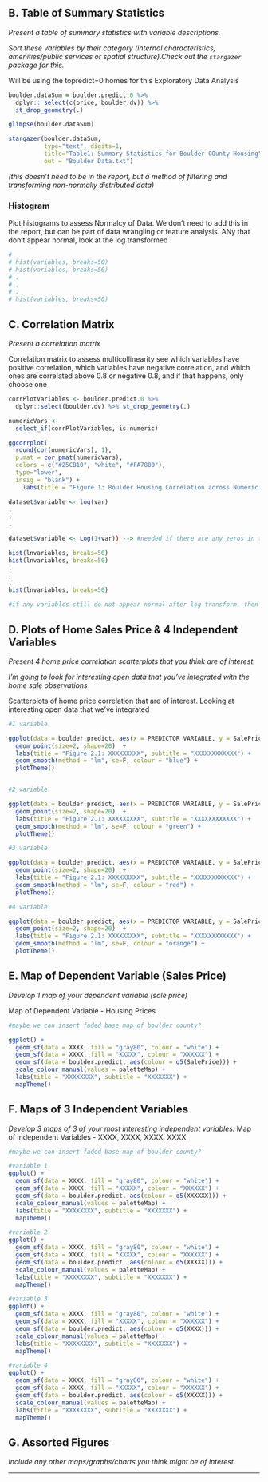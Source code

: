 
## B.	Table of Summary Statistics
*Present a table of summary statistics with variable descriptions.*

*Sort these variables by their category (internal characteristics, amenities/public services or spatial structure).Check out the `stargazer` package for this.*

Will be using the topredict=0 homes for this Exploratory Data Analysis

```r

boulder.dataSum = boulder.predict.0 %>%
  dplyr:: select(c(price, boulder.dv)) %>%
  st_drop_geometry(.)

glimpse(boulder.dataSum)

stargazer(boulder.dataSum, 
          type="text", digits=1, 
          title="Table1: Summary Statistics for Boulder COunty Housing",
          out = "Boulder Data.txt")


```


*(this doesn't need to be in the report, but a method of filtering and transforming non-normally distributed data)*

### Histogram
Plot histograms to assess Normalcy of Data. We don't need to add this in the report, but can be part of data wrangling or feature analysis. ANy that don't appear normal, look at the log transformed 
```r
# 
# hist(variables, breaks=50)
# hist(variables, breaks=50)
# .
# .
# .
# hist(variables, breaks=50)

```


## C.	Correlation Matrix
*Present a correlation matrix*

Correlation matrix to assess multicollinearity
see which variables have positive correlation, which variables have negative correlation, and which ones are correlated above 0.8 or negative 0.8, and if that happens, only choose one

```r

corrPlotVariables <- boulder.predict.0 %>%
  dplyr::select(boulder.dv) %>% st_drop_geometry(.)

numericVars <- 
  select_if(corrPlotVariables, is.numeric)

ggcorrplot(
  round(cor(numericVars), 1), 
  p.mat = cor_pmat(numericVars),
  colors = c("#25CB10", "white", "#FA7800"),
  type="lower",
  insig = "blank") +  
    labs(title = "Figure 1: Boulder Housing Correlation across Numeric Variables") 

```




```r

dataset$variable <- log(var)
.
.
.

dataset$variable <- Log(1+var)) --> #needed if there are any zeros in the dataset
```

```r

hist(lnvariables, breaks=50)
hist(lnvariables, breaks=50)
.
.
.
hist(lnvariables, breaks=50)

#if any variables still do not appear normal after log transform, then we will have to deicde if keeping them in or not. Obviously improtant variables (such as dependnet variable ho

```


## D.	Plots of Home Sales Price & 4 Independent Variables
*Present 4 home price correlation scatterplots that you think are of interest.*

*I’m going to look for interesting open data that you’ve integrated with the home sale observations*

Scatterplots of home price correlation that are of interest. 
Looking at interesting open data that we've integrated
```r


#1 variable 

ggplot(data = boulder.predict, aes(x = PREDICTOR VARIABLE, y = SalePrice)) +
  geom_point(size=2, shape=20)  +
  labs(title = "Figure 2.1: XXXXXXXXX", subtitle = "XXXXXXXXXXXX") +
  geom_smooth(method = "lm", se=F, colour = "blue") +
  plotTheme()


#2 variable 

ggplot(data = boulder.predict, aes(x = PREDICTOR VARIABLE, y = SalePrice)) +
  geom_point(size=2, shape=20)  +
  labs(title = "Figure 2.1: XXXXXXXXX", subtitle = "XXXXXXXXXXXX") +
  geom_smooth(method = "lm", se=F, colour = "green") +
  plotTheme()

#3 variable 

ggplot(data = boulder.predict, aes(x = PREDICTOR VARIABLE, y = SalePrice)) +
  geom_point(size=2, shape=20)  +
  labs(title = "Figure 2.1: XXXXXXXXX", subtitle = "XXXXXXXXXXXX") +
  geom_smooth(method = "lm", se=F, colour = "red") +
  plotTheme()

#4 variable 

ggplot(data = boulder.predict, aes(x = PREDICTOR VARIABLE, y = SalePrice)) +
  geom_point(size=2, shape=20)  +
  labs(title = "Figure 2.1: XXXXXXXXX", subtitle = "XXXXXXXXXXXX") +
  geom_smooth(method = "lm", se=F, colour = "orange") +
  plotTheme()

```


## E.	Map of Dependent Variable (Sales Price)
*Develop 1 map of your dependent variable (sale price)*

Map of Dependent Variable - Housing Prices 

```r

#maybe we can insert faded base map of boulder county?

ggplot() +
  geom_sf(data = XXXX, fill = "gray80", colour = "white") +
  geom_sf(data = XXXX, fill = "XXXXX", colour = "XXXXXX") +
  geom_sf(data = boulder.predict, aes(colour = q5(SalePrice))) +
  scale_colour_manual(values = paletteMap) +
  labs(title = "XXXXXXXX", subtitle = "XXXXXXX") +
  mapTheme()


```


## F.	Maps of 3 Independent Variables
*Develop 3 maps of 3 of your most interesting independent variables.*
Map of independent Variables - XXXX, XXXX, XXXX, XXXX

```r

#maybe we can insert faded base map of boulder county?

#variable 1
ggplot() +
  geom_sf(data = XXXX, fill = "gray80", colour = "white") +
  geom_sf(data = XXXX, fill = "XXXXX", colour = "XXXXXX") +
  geom_sf(data = boulder.predict, aes(colour = q5(XXXXXX))) +
  scale_colour_manual(values = paletteMap) +
  labs(title = "XXXXXXXX", subtitle = "XXXXXXX") +
  mapTheme()

#variable 2
ggplot() +
  geom_sf(data = XXXX, fill = "gray80", colour = "white") +
  geom_sf(data = XXXX, fill = "XXXXX", colour = "XXXXXX") +
  geom_sf(data = boulder.predict, aes(colour = q5(XXXXX))) +
  scale_colour_manual(values = paletteMap) +
  labs(title = "XXXXXXXX", subtitle = "XXXXXXX") +
  mapTheme()

#variable 3
ggplot() +
  geom_sf(data = XXXX, fill = "gray80", colour = "white") +
  geom_sf(data = XXXX, fill = "XXXXX", colour = "XXXXXX") +
  geom_sf(data = boulder.predict, aes(colour = q5(XXXX))) +
  scale_colour_manual(values = paletteMap) +
  labs(title = "XXXXXXXX", subtitle = "XXXXXXX") +
  mapTheme()

#variable 4
ggplot() +
  geom_sf(data = XXXX, fill = "gray80", colour = "white") +
  geom_sf(data = XXXX, fill = "XXXXX", colour = "XXXXXX") +
  geom_sf(data = boulder.predict, aes(colour = q5(XXXXX))) +
  scale_colour_manual(values = paletteMap) +
  labs(title = "XXXXXXXX", subtitle = "XXXXXXX") +
  mapTheme()


```

## G. Assorted Figures
*Include any other maps/graphs/charts you think might be of interest.*


-------------------------------